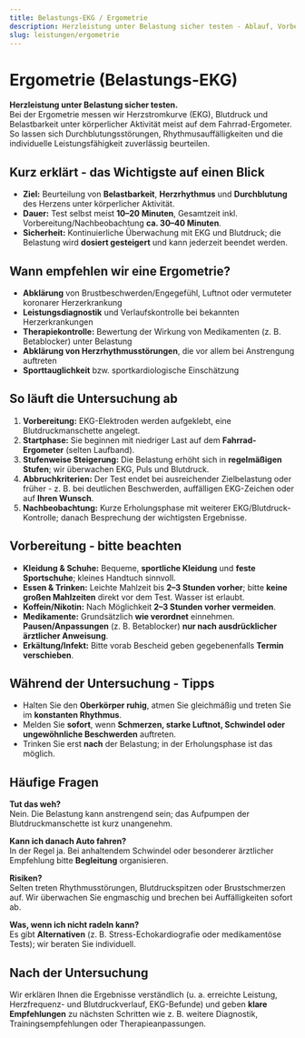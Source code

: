 ```yaml
---
title: Belastungs-EKG / Ergometrie
description: Herzleistung unter Belastung sicher testen - Ablauf, Vorbereitung und Auswertung. Online-Termin beim Kardiologen & Wahlarzt in Linz.
slug: leistungen/ergometrie
---
```



# Ergometrie (Belastungs-EKG)

**Herzleistung unter Belastung sicher testen.**  
Bei der Ergometrie messen wir Herzstromkurve (EKG), Blutdruck und Belastbarkeit unter körperlicher Aktivität meist auf dem Fahrrad-Ergometer. So lassen sich Durchblutungsstörungen, Rhythmusauffälligkeiten und die individuelle Leistungsfähigkeit zuverlässig beurteilen.

## Kurz erklärt - das Wichtigste auf einen Blick

- **Ziel:** Beurteilung von **Belastbarkeit**, **Herzrhythmus** und **Durchblutung** des Herzens unter körperlicher Aktivität.
- **Dauer:** Test selbst meist **10–20 Minuten**, Gesamtzeit inkl. Vorbereitung/Nachbeobachtung **ca. 30–40 Minuten**.
- **Sicherheit:** Kontinuierliche Überwachung mit EKG und Blutdruck; die Belastung wird **dosiert gesteigert** und kann jederzeit beendet werden.

## Wann empfehlen wir eine Ergometrie?

- **Abklärung** von Brustbeschwerden/Engegefühl, Luftnot oder vermuteter koronarer Herzerkrankung
- **Leistungsdiagnostik** und Verlaufskontrolle bei bekannten Herzerkrankungen
- **Therapiekontrolle:** Bewertung der Wirkung von Medikamenten (z. B. Betablocker) unter Belastung
- **Abklärung von Herzrhythmusstörungen**, die vor allem bei Anstrengung auftreten
- **Sporttauglichkeit** bzw. sportkardiologische Einschätzung

## So läuft die Untersuchung ab

1. **Vorbereitung:** EKG-Elektroden werden aufgeklebt, eine Blutdruckmanschette angelegt.
2. **Startphase:** Sie beginnen mit niedriger Last auf dem **Fahrrad-Ergometer** (selten Laufband).
3. **Stufenweise Steigerung:** Die Belastung erhöht sich in **regelmäßigen Stufen**; wir überwachen EKG, Puls und Blutdruck.
4. **Abbruchkriterien:** Der Test endet bei ausreichender Zielbelastung oder früher - z. B. bei deutlichen Beschwerden, auffälligen EKG-Zeichen oder auf **Ihren Wunsch**.
5. **Nachbeobachtung:** Kurze Erholungsphase mit weiterer EKG/Blutdruck-Kontrolle; danach Besprechung der wichtigsten Ergebnisse.

## Vorbereitung - bitte beachten

- **Kleidung & Schuhe:** Bequeme, **sportliche Kleidung** und **feste Sportschuhe**; kleines Handtuch sinnvoll.
- **Essen & Trinken:** Leichte Mahlzeit bis **2–3 Stunden vorher**; bitte **keine großen Mahlzeiten** direkt vor dem Test. Wasser ist erlaubt.
- **Koffein/Nikotin:** Nach Möglichkeit **2–3 Stunden vorher vermeiden**.
- **Medikamente:** Grundsätzlich **wie verordnet** einnehmen. **Pausen/Anpassungen** (z. B. Betablocker) **nur nach ausdrücklicher ärztlicher Anweisung**.
- **Erkältung/Infekt:** Bitte vorab Bescheid geben gegebenenfalls **Termin verschieben**.

## Während der Untersuchung - Tipps

- Halten Sie den **Oberkörper ruhig**, atmen Sie gleichmäßig und treten Sie im **konstanten Rhythmus**.
- Melden Sie **sofort**, wenn **Schmerzen, starke Luftnot, Schwindel oder ungewöhnliche Beschwerden** auftreten.
- Trinken Sie erst **nach** der Belastung; in der Erholungsphase ist das möglich.

## Häufige Fragen

**Tut das weh?**  
Nein. Die Belastung kann anstrengend sein; das Aufpumpen der Blutdruckmanschette ist kurz unangenehm.

**Kann ich danach Auto fahren?**  
In der Regel ja. Bei anhaltendem Schwindel oder besonderer ärztlicher Empfehlung bitte **Begleitung** organisieren.

**Risiken?**  
Selten treten Rhythmusstörungen, Blutdruckspitzen oder Brustschmerzen auf. Wir überwachen Sie engmaschig und brechen bei Auffälligkeiten sofort ab.

**Was, wenn ich nicht radeln kann?**  
Es gibt **Alternativen** (z. B. Stress-Echokardiografie oder medikamentöse Tests); wir beraten Sie individuell.

## Nach der Untersuchung

Wir erklären Ihnen die Ergebnisse verständlich (u. a. erreichte Leistung, Herzfrequenz- und Blutdruckverlauf, EKG-Befunde) und geben **klare Empfehlungen** zu nächsten Schritten wie z. B. weitere Diagnostik, Trainingsempfehlungen oder Therapieanpassungen.

<ScheduleAppointment></ScheduleAppointment>
